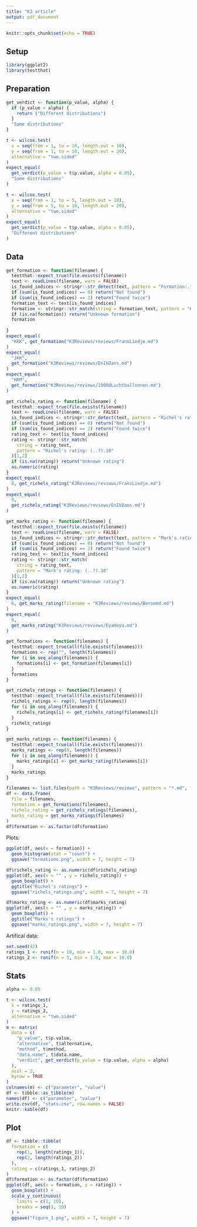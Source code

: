 ```yaml
---
title: "K3 article"
output: pdf_document
---
```


```r
knitr::opts_chunk$set(echo = TRUE)
```

## Setup

```r
library(ggplot2)
library(testthat)
```

## Preparation

```r
get_verdict <- function(p_value, alpha) {
  if (p_value < alpha) {
    return ("Different distributions")
  }
  "Same distributions"
}
```

```r
t <- wilcox.test(
  x = seq(from = 1, to = 10, length.out = 10),
  y = seq(from = 1, to = 10, length.out = 20), 
  alternative = "two.sided"
)
expect_equal(
  get_verdict(p_value = t$p.value, alpha = 0.05),
  "Same distributions"
)
```

```r
t <- wilcox.test(
  x = seq(from = 1, to = 5, length.out = 10),
  y = seq(from = 5, to = 10, length.out = 20), 
  alternative = "two.sided"
)
expect_equal(
  get_verdict(p_value = t$p.value, alpha = 0.05),
  "Different distributions"
)
```

## Data

```r
get_formation <- function(filename) {
  testthat::expect_true(file.exists(filename))
  text <- readLines(filename, warn = FALSE)
  is_found_indices <- stringr::str_detect(text, pattern = "Formation:.*")
  if (sum(is_found_indices) == 0) return("Not found")
  if (sum(is_found_indices) == 2) return("Found twice")
  formation_text <- text[is_found_indices]
  formation <- stringr::str_match(string = formation_text, pattern = "KKK|JKK|HKM")[1,1]
  if (is.na(formation)) return("Unknown formation")
  formation
  
}
expect_equal(
  "KKK", get_formation("K3Reviews/reviews/FransLiedje.md")
)
expect_equal(
  "JKK", 
  get_formation("K3Reviews/reviews/EnIkDans.md")
)
expect_equal(
  "HKM", 
  get_formation("K3Reviews/reviews/10000Luchtballonnen.md")
)
```

```r
get_richels_rating <- function(filename) {
  testthat::expect_true(file.exists(filename))
  text <- readLines(filename, warn = FALSE)
  is_found_indices <- stringr::str_detect(text, pattern = "Richel's rating:.*")
  if (sum(is_found_indices) == 0) return("Not found")
  if (sum(is_found_indices) == 2) return("Found twice")
  rating_text <- text[is_found_indices]
  rating <- stringr::str_match(
    string = rating_text, 
    pattern = "Richel's rating: (..?).10"
  )[1,2]
  if (is.na(rating)) return("Unknown rating")
  as.numeric(rating)
}
expect_equal(
  8, get_richels_rating("K3Reviews/reviews/FransLiedje.md")
)
expect_equal(
  9, 
  get_richels_rating("K3Reviews/reviews/EnIkDans.md")
)
```

```r
get_marks_rating <- function(filename) {
  testthat::expect_true(file.exists(filename))
  text <- readLines(filename, warn = FALSE)
  is_found_indices <- stringr::str_detect(text, pattern = "Mark's rating:.*")
  if (sum(is_found_indices) == 0) return("Not found")
  if (sum(is_found_indices) == 2) return("Found twice")
  rating_text <- text[is_found_indices]
  rating <- stringr::str_match(
    string = rating_text, 
    pattern = "Mark's rating: (..?).10"
  )[1,2]
  if (is.na(rating)) return("Unknown rating")
  as.numeric(rating)
}
expect_equal(
  6, get_marks_rating(filename = "K3Reviews/reviews/Beroemd.md")
)
expect_equal(
  0, 
  get_marks_rating("K3Reviews/reviews/EyaHoya.md")
)
```


```r
get_formations <- function(filenames) {
  testthat::expect_true(all(file.exists(filenames)))
  formations <- rep("", length(filenames))
  for (i in seq_along(filenames)) {
    formations[i] <- get_formation(filenames[i])
  }
  formations
}
```

```r
get_richels_ratings <- function(filenames) {
  testthat::expect_true(all(file.exists(filenames)))
  richels_ratings <- rep(0, length(filenames))
  for (i in seq_along(filenames)) {
    richels_ratings[i] <- get_richels_rating(filenames[i])
  }
  richels_ratings
}
```

```r
get_marks_ratings <- function(filenames) {
  testthat::expect_true(all(file.exists(filenames)))
  marks_ratings <- rep(0, length(filenames))
  for (i in seq_along(filenames)) {
    marks_ratings[i] <- get_marks_rating(filenames[i])
  }
  marks_ratings
}
```

```r
filenames <- list.files(path = "K3Reviews/reviews", pattern = "*.md", full.names = TRUE)
df <- data.frame(
  file = filenames, 
  formation = get_formations(filenames),
  richels_rating = get_richels_ratings(filenames),
  marks_rating = get_marks_ratings(filenames)
)
df$formation <- as.factor(df$formation)
```

Plots:

```r
ggplot(df, aes(x = formation)) +
  geom_histogram(stat = "count") +
  ggsave("formations.png", width = 7, height = 7)
```

```r
df$richels_rating <- as.numeric(df$richels_rating)
ggplot(df, aes(x = "" , y = richels_rating)) +
  geom_boxplot() +
  ggtitle("Richel's ratings") +
  ggsave("richels_ratings.png", width = 7, height = 7)
```
```r
df$marks_rating <- as.numeric(df$marks_rating)
ggplot(df, aes(x = "" , y = marks_rating)) +
  geom_boxplot() +
  ggtitle("Marks's ratings") +
  ggsave("marks_ratings.png", width = 7, height = 7)
```


Artifical data:

```r
set.seed(42)
ratings_1 <- runif(n = 10, min = 1.0, max = 10.0)
ratings_2 <- runif(n = 5, min = 1.0, max = 10.0)
```

## Stats

```r
alpha <- 0.05
```

```r
t <- wilcox.test(
  x = ratings_1, 
  y = ratings_2, 
  alternative = "two.sided"
)
m <- matrix(
  data = c(
    "p_value", t$p.value,
    "alternative", t$alternative,
    "method", t$method,
    "data.name", t$data.name,
    "verdict", get_verdict(p_value = t$p.value, alpha = alpha)
  ),
  ncol = 2,
  byrow = TRUE
)
colnames(m) <- c("parameter", "value")
df <- tibble::as_tibble(m)
names(df) <- c("parameter", "value")
write.csv(df, "stats.csv", row.names = FALSE)
knitr::kable(df)
```

## Plot

```r
df <- tibble::tibble(
  formation = c(
    rep(1, length(ratings_1)), 
    rep(2, length(ratings_2))
  ),
  rating = c(ratings_1, ratings_2)
)
df$formation <- as.factor(df$formation)
ggplot(df, aes(x = formation, y = rating)) + 
  geom_boxplot() +
  scale_y_continuous(
    limits = c(1, 10), 
    breaks = seq(1, 10)
  ) +
  ggsave("figure_1.png", width = 7, height = 7)
```

